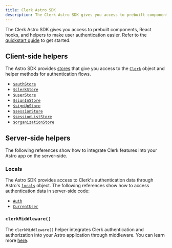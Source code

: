 ```yaml
---
title: Clerk Astro SDK
description: The Clerk Astro SDK gives you access to prebuilt components, React hooks, and helpers to make user authentication easier.
---
```


The Clerk Astro SDK gives you access to prebuilt components, React hooks, and helpers to make user authentication easier. Refer to the [quickstart guide](/docs/references/astro/quickstart) to get started.

## Client-side helpers

The Astro SDK provides [stores](https://github.com/nanostores/nanostores) that give you access to the [`Clerk`](/docs/references/javascript/clerk/clerk) object and helper methods for authentication flows.

- [`$authStore`](/docs/references/astro/auth-store)
- [`$clerkStore`](/docs/references/astro/clerk-store)
- [`$userStore`](/docs/references/astro/user-store)
- [`$signInStore`](/docs/references/astro/sign-in-store)
- [`$signUpStore`](/docs/references/astro/sign-up-store)
- [`$sessionStore`](/docs/references/astro/session-store)
- [`$sessionListStore`](/docs/references/astro/session-list-store)
- [`$organizationStore`](/docs/references/astro/organization-store)

## Server-side helpers

The following references show how to integrate Clerk features into your Astro app on the server-side.

### Locals

The Astro SDK provides access to Clerk's authentication data through Astro's [`locals`](https://docs.astro.build/en/guides/middleware/#storing-data-in-contextlocals) object. The following references show how to access authentication data in server-side code:

- [`Auth`](/docs/references/astro/locals#auth)
- [`CurrentUser`](/docs/references/astro/locals#currentuser)

### `clerkMiddleware()`

The `clerkMiddleware()` helper integrates Clerk authentication and authorization into your Astro application through middleware. You can learn more [here](/docs/references/astro/clerk-middleware).
